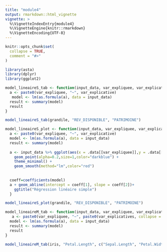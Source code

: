 ```yaml
---
title: "module4"
output: rmarkdown::html_vignette
vignette: >
  %\VignetteIndexEntry{module4}
  %\VignetteEngine{knitr::rmarkdown}
  %\VignetteEncoding{UTF-8}
---
```


```r
knitr::opts_chunk$set(
  collapse = TRUE,
  comment = "#>"
)
```

```r
library(asta)
library(dplyr)
library(ggplot2)
```



```r
model_lineaireS_tab <- function(input_data, var_expliquee, var_explicative){
  a <- paste0(var_expliquee, "~", var_explicative)
   model <- lm(as.formula(a), data = input_data)
  result <- summary(model)
  result
}

model_lineaireS_tab(grandile, "REV_DISPONIBLE", "PATRIMOINE")
```

```r
model_lineaireS_plot <- function(input_data, var_expliquee, var_explicative){
  a <- paste0(var_expliquee, "~", var_explicative)
  model <- lm(as.formula(a), data = input_data)
  result <- summary(model)
  
  a <- input_data %>% ggplot(aes(x = .data[[var_expliquee]],y = .data[[var_explicative]])) + 
    geom_point(alpha=0.2,size=1,color="darkblue") + 
    theme_minimal() +
    geom_smooth(method="lm",color="red")
  
  
  coeff=coefficients(model)
  a + geom_abline(intercept = coeff[1], slope = coeff[2])+
    ggtitle("Régression linéaire simple") 
  }

model_lineaireS_plot(grandile, "REV_DISPONIBLE", "PATRIMOINE")

```



```r
model_lineaireM_tab <- function(input_data, var_expliquee, var_explicatives){
   a <- paste0(var_expliquee, "~", paste0(var_explicatives, collapse = "+"))
  model <- lm(as.formula(a), data = input_data)
  result <- summary(model)
  result
}

model_lineaireM_tab(iris, "Petal.Length", c("Sepal.Length", "Petal.Width", "Sepal.Width"))
```

